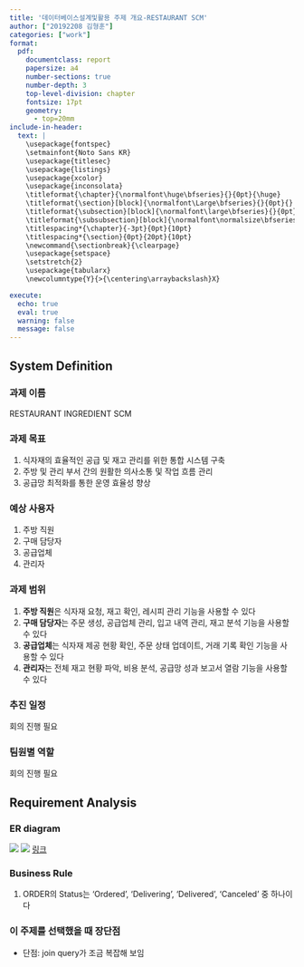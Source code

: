 ```yaml
---
title: '데이터베이스설계및활용 주제 개요-RESTAURANT SCM'
author: ["20192208 김형훈"]
categories: ["work"]
format: 
  pdf:
    documentclass: report
    papersize: a4
    number-sections: true
    number-depth: 3
    top-level-division: chapter
    fontsize: 17pt
    geometry:
      - top=20mm
include-in-header: 
  text: |
    \usepackage{fontspec}
    \setmainfont{Noto Sans KR}
    \usepackage{titlesec}
    \usepackage{listings}
    \usepackage{xcolor}
    \usepackage{inconsolata}
    \titleformat{\chapter}{\normalfont\huge\bfseries}{}{0pt}{\huge}
    \titleformat{\section}[block]{\normalfont\Large\bfseries}{}{0pt}{}
    \titleformat{\subsection}[block]{\normalfont\large\bfseries}{}{0pt}{}
    \titleformat{\subsubsection}[block]{\normalfont\normalsize\bfseries}{}{0pt}{}
    \titlespacing*{\chapter}{-3pt}{0pt}{10pt}
    \titlespacing*{\section}{0pt}{20pt}{10pt}
    \newcommand{\sectionbreak}{\clearpage}
    \usepackage{setspace}
    \setstretch{2}
    \usepackage{tabularx}
    \newcolumntype{Y}{>{\centering\arraybackslash}X}

execute:
  echo: true
  eval: true
  warning: false
  message: false
---
```


## System Definition

### 과제 이름

RESTAURANT INGREDIENT SCM

### 과제 목표

1. 식자재의 효율적인 공급 및 재고 관리를 위한 통합 시스템 구축
2. 주방 및 관리 부서 간의 원활한 의사소통 및 작업 흐름 관리
3. 공급망 최적화를 통한 운영 효율성 향상

### 예상 사용자

1. 주방 직원
2. 구매 담당자
3. 공급업체
4. 관리자

### 과제 범위

1. **주방 직원**은 식자재 요청, 재고 확인, 레시피 관리 기능을 사용할 수 있다
2. **구매 담당자**는 주문 생성, 공급업체 관리, 입고 내역 관리, 재고 분석 기능을 사용할 수 있다
3. **공급업체**는 식자재 제공 현황 확인, 주문 상태 업데이트, 거래 기록 확인 기능을 사용할 수 있다
4. **관리자**는 전체 재고 현황 파악, 비용 분석, 공급망 성과 보고서 열람 기능을 사용할 수 있다

### 추진 일정

회의 진행 필요

### 팀원별 역할

회의 진행 필요

## Requirement Analysis

### ER diagram

![](img/2024-11-02-20-27-33.png)
![](img/2024-11-02-20-27-42.png)
[링크](https://app.diagrams.net/?tags=%7B%7D&lightbox=1&highlight=0000ff&edit=_blank&layers=1&nav=1&title=FOOD_CRM.drawio#R%3Cmxfile%3E%3Cdiagram%20id%3D%22R2lEEEUBdFMjLlhIrx00%22%20name%3D%22Page-1%22%3E7V1tV%2BK8Fv01fnRWXwDhoyI6PBfUB1%2Fux1mRxtJraZg2qPjrbwptARNqYykNSdaatQbS2JazT3Zz9klPTuzu9OM6BLPJEDnQP7EM5%2BPEvjyxLMu0m%2BS%2FuGWxajHP2u1Vixt6TtK2brj3PmHSaCStc8%2BB0VZHjJCPvdl24xgFARzjrTYQhuh9u9sL8revOgMupBrux8CnW%2F%2FrOXiyam03jXX7b%2Bi5k%2FTKppEcmYK0c9IQTYCD3rea4Ae%2BQgFObvEOhlMQwACTI0MQvsLwpNmbYBz%2F0vMT64r8e4l7%2F3IRcn0IZl70a4ympHkckS5XL2Dq%2BbGdN050kZyIXM7undjdECG8%2BjT96EI%2FBiuFYXVPVzuOZnYI4%2FMW%2BIN%2Frxvz4eINPMGO2XLnn58z4JyadoL%2BG%2FDniYUT6%2BBFanLoEASSryjEE%2BSiAPi9detFiOaBA%2BMLGeTbus8AoRlpNEnj%2FyDGi8SdwBwj0jTBUz85GmEQ4vPYPUhDb0Ss5dwGMD1w5fl%2Bcm4YOOtunzBED2gIgsXqyEY%2FB0ST5Q3FZ6dNlVgvQvNwnPzK7unbYvBq4OD3u%2F2Eh0P37uz51LITFwehC3GOITvJuIpttXGJBIpriKYQhwvSIYQ%2BwN7btjeDxOPcrN8aSPIhwZKNa%2B59b8Dav7ke9S77vZsHCmAyEmbxRwye%2FczoCVZ2bE0ymDHwAuK3K4OOke%2BDWeQtu69aJp7vDMACzXF6ovTbxYv3AZ3RauSbS295H5CTRQlU8RhK3Ss%2BDHzPDcjnMUErvuJFCCNyLwMQ4e%2FwfIMhhh%2B59k%2BPpkN%2BkTJj8v19TSpWSiqTTUJJ%2F3D%2FmDW%2BH4opUuS3Yw%2F4I8KwIHCXoG1jshwDIZo9pI4bN8yQF5u09wZXHLe0PhkzXeSjGNoALcfcstvy1zUvyD%2Fye7vGr%2BZJk9xAl3w319%2FJv7h7iLsoiHBIXCS%2BFCRIvcMYrQu8HP%2FxdXz4kt5GmFgz%2FvyMMCaUuQvXfOf%2BHu0EXbsguHZl2DYpbO%2F%2Bw4MuIj%2F2xV%2Fy3sRzHBisRmX8iAVrxBlgMhHIrP4Vjq9jsSgijcKIbEBgcyKQnGxtFu6zAZ%2B4fwAwvIgfWBEFa3afJZBu0cwbuCF0PGLC%2FqWAmKd8u%2Bp7Ec3A2AvcweovW1%2BcolmJU3zsHqbWXp2k0OkO4SVnKnO9USXXt2rn%2BgJT6vpHfVH7nxW2v%2FTM3qFwvQFTKCC23zL6%2FsGXmsEHp%2BfdYavhBq%2F%2FPIKn6K%2F97J7atDdoBt8Pg3cOyeAsbBvGkTJ4rqOqxeBMXE0K1y4ini8etj9h8JLgK8fgtDPcji57o53eoJA6dto4%2B6k81qyKlC2Vn7c7tJg8txZTHGOSFIXssWpjeX6rH7%2B0vn0bOjCUVhQr5w3KPY9piVwhgueY0HMT%2FEEVMdYd05K4gCO%2BoPWbha0vO53TEvaSzqFzLnNEVRx%2F5Qi8VW6cawYXVxFrlctXiUXhmZ9qDm%2FRuaoHhIEvuSzG4QEyszhzJVtJ8Vuz%2BE4Wz5aOHYLG2djSmqeAo5y2f76jKkXjbFPQ4ug9BngeCYjuDzi8LPzKcbhpCrmsm7hLtlw7d2H3Zsey67rZBlr121zWnZs%2FO%2Fyy7rzb3hzmj3d3g77OWm09X9PERvuQSSsmYDQvKzSXYsOa69hCJq2YdyxN0irXb%2FXUik5a3c9nM9%2BTN29V0iHUm2zpxdxVsfwhM1c7sD3SxdzfeKrmdVPq5dyl4VeOxcuNc83hQuSu2K9mS8Tg7cLWl56%2F6TRFN1Y0xpLkrUrCrxx%2Fm%2BVSG5rABU5bmeVkNLEo3CwOgPQcToto544TwkjmvBUH%2FuqROK2kpAmOP93bm4fReVdXryFHGunshzvTsY%2FqNWzolA6geFIdxYNwUXIdJh1CyZTsMHVUlcn87KgqJGGVUukODpdQ7iFt6UirKqavPd%2BRQilFpMUxr5Ke1%2BlI6z6eJl%2BSqwoI8L5iLf6ZtUI0rnS5yUppvPaUB6PcpICjvOggVrK4JNsU9Bt2vcCRncR1HcmdtrHpeG1ZxOZP%2F6E33OkTCillJJLblsoOW%2BiZDZrSARSHMJN59%2FFIZTYdQMkkldk6pMpMwSixj%2BFUKZmMwx3UezTr%2BKoqlq9dJrNliq9sHV9lpqDjq3%2FnIMAeXgiI774CLA4HUI%2FF9bsdVbF47SpZkb2v6h%2FlRe2vX%2B3ITEEvV5CsqE1ZD1COxht0sDbs3Tzu9AaFFLKvb80TJq9dIWsoHTtx6DGZXx%2BPQtaQZiu0fNfVz%2BEGHU0NYTBXSiHjcAf1Hso6tqqK5WtXyBoyxVYNHVtlplDurXkO8JVj8JRSNIPvncFrV8eaMtUKzRxVM3jTonC9C72xzBTOgb5yFG4yloZTrnCAUqFb9T%2BnIHBulw6zXf2To57ongqFNpP5zmal0FwfE6RSaJOep4163f5db%2BcwPxbJc9vTdiJbQgA1GwWfvdXVDW0pPbHikNsyPz8eAbRFT6xkEkBbeqqVmYKeapEb9mZQKQmUwyGUm321Cky%2B5OV5ngCOm%2Bdrl0Bb5ZKYYgXQreIChvSsTicwJZdAOcBXjsFN%2FR5tZRReuwZqSvUircnxJqXsJG4yXqV9gmHkoUBAgPdXAVovR9j9lNPbl1ZF5PWXED3WDUzzPVXzOGMD0348FOZjTKhc5jqieg%2FTvOccrbxRriDw%2Fne78l97Smq1k0HzbVIr9TFBklpterCvklp%2F%2BjfXo95lv3ejy8Oe0BmtZsGnb6eqp2%2B73B4MRz614kietIvXnRQlnZU6jaTprHbxya7sc60OnbhUruIFhzsoN%2BvqlBPLjpzlOeI3fpavPZnVKSeOiBU%2FZ46qOb1D6yJpxYsR%2FDv3QhJuiIfzvmJoDkdQjs1NxmYclCscPob%2BhCF6QKvguM4Y2jRYe8ifvi0GrwYOfr%2FbT3g4dO%2FOnrP6lYIE0ZZZ4DF9AFy3cPgC8hq7XIhXvpAIKtso7xnYHZa0hEI2u%2FPNKt8Pt93d0ZhCmsjXLXOKaiIV7phjFBAp5Z0v82zQYhSHWxRZxDTopX0y6SJr79WTaNOg1wDdYzR%2BVUoa4fEIBWfTShd95lmlxE%2F2tasjpmQ7lOoqz2tbsHbOIdSuQF1QHj9QkND1ut%2FKCL3%2Bhb9FRJL6R3rhgawX%2Fq5twdhD52PmhQvJt9HhcQIF2bzACpVDV0HIkTcL66X8ajdbw05yAd9qomkRWlEkUcaGtrXjWrC6xRb8FZW3SEu%2FbyUxBqfn3WGr4Qav%2FzyCp%2Biv%2FeyKthLQZNR4rgPXny7w3Mxi7StxYTGw3EF2QmFpMXTwZdriz%2BP9%2BfXxFyzZiejPkxcilCixGAI3z%2FTpyAMgDqnc4hBGRUlfWAxJW6b0xdp7dUhkGXSw%2BxgBV60yJTweoVx8ZBn65cjKyL729IVlyPR25NpXNbVbBv3K1GMEHQWyFzxuoCCfK%2F1GVrV8Xnv2ItvjWhI%2B169grZGll5Esp%2BqSJy94fEA9Mi%2B5%2BkSTudClSyzGEhQBh3pRCMziEMjP5rTINiJjQOoaVDwOIBGVk68hQnizewhmkyFyYNzj%2Fw%3D%3D%3C%2Fdiagram%3E%3C%2Fmxfile%3E)

### Business Rule

1. ORDER의 Status는 'Ordered', 'Delivering', 'Delivered', 'Canceled' 중 하나이다

### 이 주제를 선택했을 때 장단점

- 단점: join query가 조금 복잡해 보임
